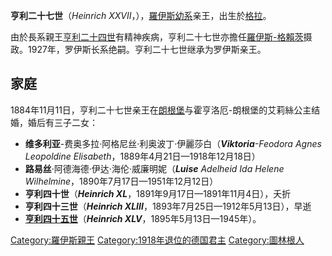{{Infobox noble
| name        = 亨利二十七世
| image       = Heinrich XXVII RjL und Prinzessin Elise von Hohenlohe-Langenburg.gif
| caption     = 亨利二十七世与愛麗絲
| succession  = 羅伊斯幼系親王
| reign       = 1913年3月29日 — 1918年11月11日
| predecessor = [[亨利十四世_(羅伊斯幼系)|亨利十四世]]
| birth_date  = {{birth date|1858|11|10|df=y}}
| birth_place = [[羅伊斯幼系親王國|羅伊斯幼系親王國]][[格拉|格拉]]
| death_date  = {{death date and age|1928|11|21|1858|11|10|df=y}}
| death_place = [[魏玛共和国|魏玛共和国]]格拉
| father      = [[亨利十四世_(羅伊斯幼系)|亨利十四世]]
| mother      = 符腾堡的阿格尼丝女公爵
}}
'''亨利二十七世'''（''Heinrich XXVII''，{{bd|1858年|11月10日|1928年|11月21日|catIdx=A}}），[[羅伊斯幼系親王國|羅伊斯幼系]]亲王，出生於[[格拉|格拉]]。

由於長系親王[[亨利二十四世_(羅伊斯-格賴茨)|亨利二十四世]]有精神疾病，亨利二十七世亦擔任[[羅伊斯-格賴茨親王國|羅伊斯-格賴茨]]摄政。1927年，罗伊斯长系绝嗣。亨利二十七世继承为罗伊斯亲王。

==家庭==
1884年11月11日，亨利二十七世亲王在[[朗根堡|朗根堡]]与霍亨洛厄-朗根堡的艾莉絲公主结婚，婚后有三子二女：
* '''维多利亚'''-费奥多拉·阿格尼丝·利奥波丁·伊麗莎白（'''''Viktoria'''-Feodora Agnes Leopoldine Elisabeth''，1889年4月21日—1918年12月18日）
* '''路易丝'''·阿德海德·伊达·海伦·威廉明妮（'''''Luise''' Adelheid Ida Helene Wilhelmine''，1890年7月17日—1951年12月12日）
* '''亨利四十世'''（'''''Heinrich XL'''''，1891年9月17日—1891年11月4日），夭折
* '''亨利四十三世'''（'''''Heinrich XLIII'''''，1893年7月25日—1912年5月13日），早逝
* [[亨利四十五世_(罗伊斯-施莱茨)|'''亨利四十五世''']]（'''''Heinrich XLV'''''，1895年5月13日—1945年）。

{{Authority control}}

{{DEFAULTSORT:Heinrich 27, Prince Reuss Younger Line}}
[[Category:羅伊斯親王|Category:羅伊斯親王]]
[[Category:1918年退位的德国君主|Category:1918年退位的德国君主]]
[[Category:圖林根人|Category:圖林根人]]